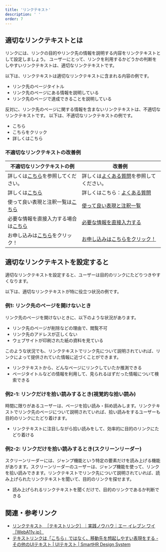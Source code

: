 ```yaml
---
title: 'リンクテキスト'
description: ' '
order: 7
---
```


## 適切なリンクテキストとは 

リンクには、リンクの目的やリンク先の情報を説明する内容をリンクテキストとして設定しましょう。
ユーザーにとって、リンクを利用するかどうかの判断をしやすいリンクテキストは、適切なリンクテキストです。

以下は、リンクテキストは適切なリンクテキストに含まれる内容の例です。

* リンク先のページタイトル
* リンク先のページにある情報を説明している
* リンク先のページで達成できることを説明している

反対に、リンク先のページに関する情報を含まないリンクテキストは、不適切なリンクテキストです。
以下は、不適切なリンクテキストの例です。

* こちら
* こちらをクリック
* 詳しくはこちら

### 不適切なリンクテキストの改善例

<Table>
  <thead>
      <tr>
          <Th>不適切なリンクテキストの例</Th>
          <Th>改善例</Th>
      </tr>
  </thead>
  <tbody>
    <tr>
      <Td>詳しくは<a href="./#h3-0">こちら</a>を参照してください。</Td>
      <Td>詳しくは<a href="./#h3-0">よくある質問</a>を参照してください。</Td>
    </tr><tr>
      <Td>詳しくは<a href="./#h3-0">こちら</a></Td>
      <Td>詳しくはこちら：<a href="./#h3-0">よくある質問</a></Td>
    </tr><tr>
      <Td>使って良い表現と注釈一覧は<a href="./#h3-0">こちら</a></Td>
      <Td><a href="./#h3-0">使って良い表現と注釈一覧</a></Td>
    </tr><tr>
      <Td>必要な情報を直接入力する場合は<a href="./#h3-0">こちら</a></Td>
      <Td><a href="./#h3-0">必要な情報を直接入力する</a></Td>
    </tr><tr>
      <Td>お申し込みは<a href="./#h3-0">こちら</a>をクリック！</Td>
      <Td><a href="./#h3-0">お申し込みはこちらをクリック！</a></Td>
    </tr>
  </tbody>
</Table>

## 適切なリンクテキストを設定すると

適切なリンクテキストを設定すると、ユーザーは目的のリンクにたどりつきやすくなります。

以下は、適切なリンクテキストが特に役立つ状況の例です。

### 例1: リンク先のページを開けないとき

リンク先のページを開けないときに、以下のような状況があります。

* リンク先のページが削除などの理由で、閲覧不可
* リンク先のアドレスが正しくない
* ウェブサイトが印刷された紙の資料を見ている

このような状況でも、リンクテキストでリンク先について説明されていれば、リンクによって提供されていた情報に近づくことができます。

* リンクテキストから、どんなページにリンクしていたか推測できる
* ページタイトルなどの情報を利用して、見られるはずだった情報について検索できる

### 例2-1: リンクだけを拾い読みするとき(視覚的な拾い読み)

時間に限りがあるユーザーは、ページを拾い読み・斜め読みします。リンクテキストでリンク先のページについて説明されていれば、拾い読みをするユーザーも目的のリンクにたどり着けます。

* リンクテキストに注目しながら拾い読みをして、効率的に目的のリンクにたどり着ける

### 例2-2: リンクだけを拾い読みするとき(スクリーンリーダー)

スクリーンリーダーには、ジャンプ機能という特定の要素だけを読み上げる機能があります。スクリーンリーダーのユーザーは、ジャンプ機能を使って、リンクを拾い読みできます。リンクテキストでリンク先について説明されていれば、読み上げられたリンクテキストを聞いて、目的のリンクを探せます。

* 読み上げられるリンクテキストを聞くだけで、目的のリンクであるか判断できる

## 関連・参考リンク
* [リンクテキスト　［テキストリンク］｜実践ノウハウ｜エー イレブン ワイ［WebA11y.jp］](https://weba11y.jp/know-how/guidelines/descriptive-link-text/)
* [テキストリンクは「こちら」ではなく、移動先を想起しやすい表現をする - その他のUIテキスト | UIテキスト | SmartHR Design System](https://smarthr.design/products/contents/ui-text/app-writing/#h2-4)
